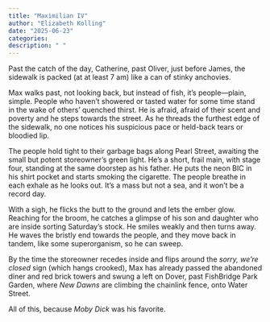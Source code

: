 ```yaml
---
title: "Maximilian IV"
author: "Elizabeth Kolling"
date: "2025-06-23"
categories: 
description: " "
---
```



Past the catch of the day, Catherine, past Oliver, just before James, the sidewalk is packed (at at least 7 am) like a can of stinky anchovies. 

Max walks past, not looking back, but instead of fish, it’s people—plain, simple. People who haven’t showered or tasted water for some time stand in the wake of others’ quenched thirst. He is afraid, afraid of their scent and poverty and he steps towards the street. As he threads the furthest edge of the sidewalk, no one notices his suspicious pace or held-back tears or bloodied lip. 

The people hold tight to their garbage bags along Pearl Street, awaiting the small but potent storeowner’s green light. He’s a short, frail main, with stage four, standing at the same doorstep as his father. He puts the neon BIC in his shirt pocket and starts smoking the cigarette. The people breathe in each exhale as he looks out. It’s a mass but not a sea, and it won’t be a record day.

With a sigh, he flicks the butt to the ground and lets the ember glow. Reaching for the broom, he catches a glimpse of his son and daughter who are inside sorting Saturday’s stock. He smiles weakly and then turns away. He waves the bristly end towards the people, and they move back in tandem, like some superorganism, so he can sweep. 

By the time the storeowner recedes inside and flips around the *sorry, we’re closed* sign (which hangs crooked), Max has already passed the abandoned diner and red brick towers and swung a left on Dover, past FishBridge Park Garden, where *New Dawns* are climbing the chainlink fence, onto Water Street. 

All of this, because *Moby Dick* was his favorite. 